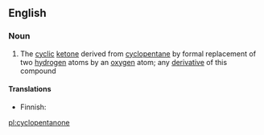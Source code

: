 ==English==

===Noun===
{{wikipedia}}
{{en-noun}}

# {{context|organic compound|lang=en}} The [[cyclic]] [[ketone]] derived from [[cyclopentane]] by formal replacement of two [[hydrogen]] atoms by an [[oxygen]] atom; any [[derivative]] of this compound

====Translations====
{{trans-top|cyclic ketone}}
* Finnish: {{t-|fi|syklopentanoni}}
{{trans-mid}}
{{trans-bottom}}

[[pl:cyclopentanone]]